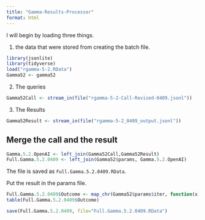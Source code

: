 ```yaml
---
title: "Gamma-Results-Processor"
format: html
---
```


I will begin by loading three things.  

1. the data that were stored from creating the batch file.

```r
library(jsonlite)
library(tidyverse)
load("rgamma-5-2.RData")
Gamma52 <- gamma52
```

2. The queries

```r
Gamma52Call <- stream_in(file("rgamma-5-2-Call-Revised-0409.jsonl"))
```

3. The Results

```r
Gamma52Result <- stream_in(file("rgamma-5-2_0409_output.jsonl"))
```

## Merge the call and the result

```r
Gamma.5.2.OpenAI <- left_join(Gamma52Call,Gamma52Result)
Full.Gamma.5.2.0409 <- left_join(Gamma52$params, Gamma.5.2.OpenAI)
```

The file is saved as `Full.Gamma.5.2.0409.RData`.

Put the result in the params file.

```r
Full.Gamma.5.2.0409$Outcome <- map_chr(Gamma52$params$iter, function(x) { unlist(Gamma52Result$response$body$choices[[x]][[2]][2]) })
table(Full.Gamma.5.2.0409$Outcome)
```

```r
save(Full.Gamma.5.2.0409, file="Full.Gamma.5.2.0409.RData")
```

